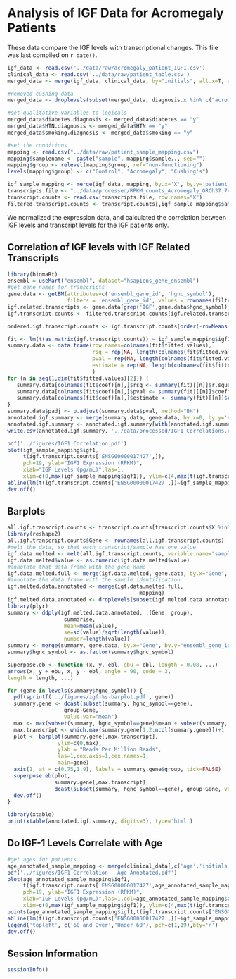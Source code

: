 Analysis of IGF Data for Acromegaly Patients
=============================================================

These data compare the IGF levels with transcriptional changes.  This file was last compiled on ```r date()```.

```r
igf_data <- read.csv('../data/raw/acromegaly_patient_IGF1.csv')
clinical_data <- read.csv('../data/raw/patient_table.csv')
merged_data <- merge(igf_data, clinical_data, by="initials", all.x=T, all.y=F)

#removed cushing data
merged_data <- droplevels(subset(merged_data, diagnosis.x %in% c("acromegaly", "non secreting adenoma")))

#set qualitative variables to logicals
merged_data$diabetes.diagnosis <- merged_data$diabetes == "y"
merged_data$HTN.diagnosis <- merged_data$HTN == "y"
merged_data$smoking.diagnosis <- merged_data$smoking == "y"

#set the conditions
mapping <- read.csv("../data/raw/patient_sample_mapping.csv")
mapping$samplename <- paste("sample", mapping$sample.., sep="")
mapping$group <- relevel(mapping$group, ref="non-functioning")
levels(mapping$group) <- c("Control", "Acromegaly", "Cushing's")

igf_sample_mapping <- merge(igf_data, mapping, by.x='X', by.y='patient..')
transcripts.file <- "../data/processed/RPKM_counts_Acromegaly_GRCh37.74.csv"
transcript.counts <- read.csv(transcripts.file, row.names="X")
filtered.transcript.counts <- transcript.counts[,igf_sample_mapping$samplename]
```

We normalized the expression data, and calculated the correlation between IGF levels and transcript levels for the IGF patients only.

Correlation of IGF levels with IGF Related Transcripts
--------------------------------------------------------

```r
library(biomaRt)
ensembl = useMart("ensembl", dataset="hsapiens_gene_ensembl")
#get gene names for transcripts
gene.data <- getBM(attributes=c('ensembl_gene_id', 'hgnc_symbol'),
                   filters = 'ensembl_gene_id', values = rownames(filtered.transcript.counts), mart = ensembl)
igf.related.transcripts <- gene.data[grep('IGF',gene.data$hgnc_symbol),]
igf.transcript.counts <- filtered.transcript.counts[igf.related.transcripts$ensembl_gene_id,]

ordered.igf.transcript.counts <- igf.transcript.counts[order(-rowMeans(igf.transcript.counts)),]

fit <- lm(t(as.matrix(igf.transcript.counts)) ~ igf_sample_mapping$igf1) 
summary.data <- data.frame(row.names=colnames(fit$fitted.values),
                           rsq = rep(NA, length(colnames(fit$fitted.values))),
                           pval = rep(NA, length(colnames(fit$fitted.values))),
                           estimate = rep(NA, length(colnames(fit$fitted.values)))
                           )
for (n in seq(1,dim(fit$fitted.values)[2])) {
   summary.data[colnames(fit$coef)[n],]$rsq <- summary(fit)[[n]]$r.squared
   summary.data[colnames(fit$coef)[n],]$pval <- summary(fit)[[n]]$coefficients[2,4]
   summary.data[colnames(fit$coef)[n],]$estimate <- summary(fit)[[n]]$coefficients[2,1] 
}
summary.data$padj <- p.adjust(summary.data$pval, method="BH")
annotated.igf.summary <- merge(summary.data, gene.data, by.x=0, by.y='ensembl_gene_id')
annotated.igf.summary <- annotated.igf.summary[with(annotated.igf.summary, order(pval)), ]
write.csv(annotated.igf.summary, '../data/processed/IGF1 Correlations.csv')
```


```r
pdf('../figures/IGF1 Correlation.pdf')
plot(igf_sample_mapping$igf1,
     t(igf.transcript.counts['ENSG00000017427',]),
     pch=19, ylab="IGF1 Expression (RPKM)",
     xlab="IGF Levels (pg/mL)",las=1,
     xlim=c(0,max(igf_sample_mapping$igf1)), ylim=c(4,max(t(igf.transcript.counts['ENSG00000017427',]))))
abline(lm(t(igf.transcript.counts['ENSG00000017427',])~igf_sample_mapping$igf1))
dev.off()
```

## Barplots

```r
all.igf.transcript.counts <- transcript.counts[transcript.counts$X %in% igf.related.transcripts$ensembl_gene_id,]
library(reshape2)
all.igf.transcript.counts$Gene <- rownames(all.igf.transcript.counts)
#melt the data, so that each transcript/sample has one value
igf.data.melted <- melt(all.igf.transcript.counts, variable.name="samplename", id.vars="Gene")
igf.data.melted$value <- as.numeric(igf.data.melted$value)
#annotate that data frame with the gene name
igf.data.melted.full <- merge(igf.data.melted, gene.data, by.x="Gene", by.y="ensembl_gene_id", all.x=T)
#annotate the data frame with the sample identification
igf.melted.data.annotated <- merge(igf.data.melted.full, 
                                          mapping)
igf.melted.data.annotated <- droplevels(subset(igf.melted.data.annotated, group != "Cushing's"))
library(plyr)
summary <- ddply(igf.melted.data.annotated, .(Gene, group),
                  summarise,
                  mean=mean(value),
                  se=sd(value)/sqrt(length(value)),
                  number=length(value))
summary <- merge(summary, gene.data, by.x="Gene", by.y="ensembl_gene_id", all.x=T)
summary$hgnc_symbol <- as.factor(summary$hgnc_symbol)

superpose.eb <- function (x, y, ebl, ebu = ebl, length = 0.08, ...)
arrows(x, y + ebu, x, y - ebl, angle = 90, code = 3,
length = length, ...)

for (gene in levels(summary$hgnc_symbol)) {
  pdf(sprintf('../figures/igf-%s-barplot.pdf', gene))
  summary.gene <- dcast(subset(summary, hgnc_symbol==gene),
                  group~Gene, 
                  value.var="mean")
  max <- max(subset(summary, hgnc_symbol==gene)$mean + subset(summary, hgnc_symbol==gene)$se)
  max.transcript <- which.max(summary.gene[1,2:ncol(summary.gene)])+1
  plot <- barplot(summary.gene[,max.transcript],
                ylim=c(0,max),
                ylab = "Reads Per Million Reads",
                las=1,cex.axis=1,cex.names=1,
                main=gene)
  axis(1, at = c(0.75,1.9), labels = summary.gene$group, tick=FALSE)
  superpose.eb(plot, 
               summary.gene[,max.transcript], 
               dcast(subset(summary, hgnc_symbol==gene), group~Gene, value.var="se")[,max.transcript])
  dev.off()
}
```

```r
library(xtable)
print(xtable(annotated.igf.summary, digits=3), type='html')
``` 

Do IGF-1 Levels Correlate with Age
------------------------------------


```r
#get ages for patients
age_annotated_sample_mapping <- merge(clinical_data[,c('age','initials')], igf_sample_mapping, by='initials')
pdf('../figures/IGF1 Correlation - Age Annotated.pdf')
plot(age_annotated_sample_mapping$igf1,
     t(igf.transcript.counts['ENSG00000017427',age_annotated_sample_mapping$samplename]),
     pch=19, ylab="IGF1 Expression (RPKM)",
     xlab="IGF Levels (pg/mL)",las=1,col=age_annotated_sample_mapping$age<60,
     xlim=c(0,max(igf_sample_mapping$igf1)), ylim=c(4,max(t(igf.transcript.counts['ENSG00000017427',]))))
points(age_annotated_sample_mapping$igf1,t(igf.transcript.counts['ENSG00000017427',age_annotated_sample_mapping$samplename]),col=age_annotated_sample_mapping$age>=60)
abline(lm(t(igf.transcript.counts['ENSG00000017427',])~igf_sample_mapping$igf1))
legend('topleft', c('60 and Over','Under 60'), pch=c(1,19),bty='n')
dev.off()
```



Session Information
-------------------
```r
sessionInfo()
```
